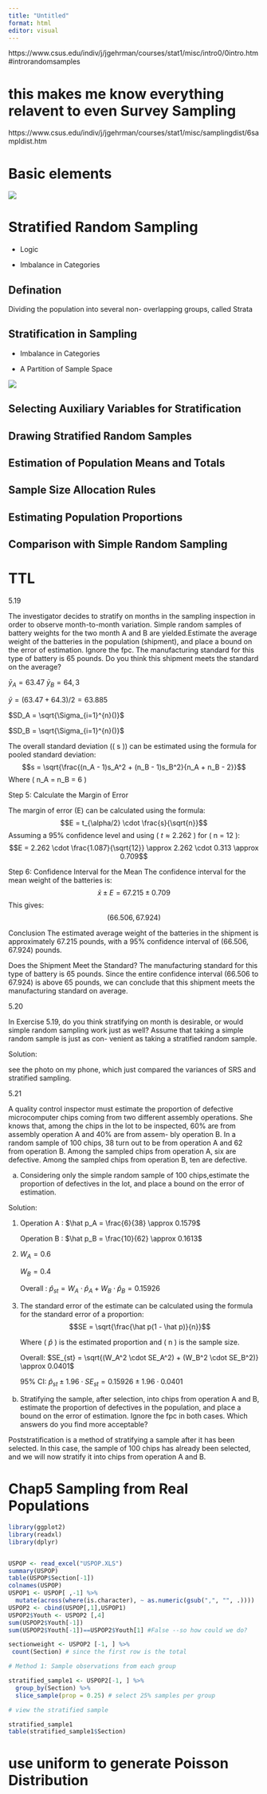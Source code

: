 ```yaml
---
title: "Untitled"
format: html
editor: visual
---
```

 
https://www.csus.edu/indiv/j/jgehrman/courses/stat1/misc/intro0/0intro.htm#introrandomsamples

# this makes me know everything relavent to even Survey Sampling


https://www.csus.edu/indiv/j/jgehrman/courses/stat1/misc/samplingdist/6sampldist.htm

# Basic elements

![](images/clipboard-3151764009.png)

# Stratified Random Sampling

-   Logic

  -   Imbalance in Categories

## Defination

Dividing the population into several non- overlapping groups, called Strata

## Stratification in Sampling

- Imbalance in Categories

- A Partition of Sample Space




![](images/clipboard-743022837.png)

## Selecting Auxiliary Variables for Stratification

## Drawing Stratified Random Samples

## Estimation of Population Means and Totals

## Sample Size Allocation Rules

## Estimating Population Proportions

## Comparison with Simple Random Sampling



# TTL

5.19

The investigator decides to stratify on months in the sampling inspection in order to observe month-to-month variation. Simple random samples of battery weights for the two month A and B are yielded.Estimate the average weight of the batteries in the population (shipment), and place a bound on the error of estimation. Ignore the fpc. The manufacturing standard for this type of battery is 65 pounds. Do you think this shipment meets the standard on the average? 




$\bar y_A = 63.47$
$\bar y_B = 64,3$

$\bar y = (63.47+64.3)/2 = 63.885$

$SD_A = \sqrt{\Sigma_{i=1}^{n}()}$

$SD_B = \sqrt{\Sigma_{i=1}^{n}()}$



The overall standard deviation (( s )) can be estimated using the formula for pooled standard deviation: $$s = \sqrt{\frac{(n_A - 1)s_A^2 + (n_B - 1)s_B^2}{n_A + n_B - 2}}$$ Where ( n_A = n_B = 6 )

Step 5: Calculate the Margin of Error

The margin of error (E) can be calculated using the formula: $$E = t_{\alpha/2} \cdot \frac{s}{\sqrt{n}}$$ Assuming a 95% confidence level and using ( $t \approx 2.262$ ) for ( n = 12 ): $$E = 2.262 \cdot \frac{1.087}{\sqrt{12}} \approx 2.262 \cdot 0.313 \approx 0.709$$

Step 6: Confidence Interval for the Mean
The confidence interval for the mean weight of the batteries is: $$\bar{x} \pm E = 67.215 \pm 0.709$$ This gives: $$(66.506, 67.924)$$

Conclusion
The estimated average weight of the batteries in the shipment is approximately 67.215 pounds, with a 95% confidence interval of (66.506, 67.924) pounds.

Does the Shipment Meet the Standard?
The manufacturing standard for this type of battery is 65 pounds. Since the entire confidence interval (66.506 to 67.924) is above 65 pounds, we can conclude that this shipment meets the manufacturing standard on average.




5.20

In Exercise 5.19, do you think stratifying on month is desirable, or would simple random sampling work just as well? Assume that taking a simple random sample is just as con- venient as taking a stratified random sample.


Solution:

see the photo on my phone, which just compared the variances of SRS and stratified sampling.


5.21


A quality control inspector must estimate the proportion of defective microcomputer chips coming from two different assembly operations. She knows that, among the chips in the lot to be inspected, 60% are from assembly operation A and 40% are from assem- bly operation B. In a random sample of 100 chips, 38 turn out to be from operation A and 62 from operation B. Among the sampled chips from operation A, six are defective. Among the sampled chips from operation B, ten are defective.


a. Considering only the simple random sample of 100 chips,estimate the proportion of defectives in the lot, and place a bound on the error of estimation.

Solution:


1. Operation A : $\hat p_A = \frac{6}{38} \approx 0.1579$

   Operation B : $\hat p_B = \frac{10}{62} \approx 0.1613$

2. $W_A=0.6$

   $W_B=0.4$
   
   Overall : $\hat p_{st} = W_A \cdot \hat p_A + W_B \cdot \hat p_B = 0.15926$
   
3. The standard error of the estimate can be calculated using the formula for the standard error of a proportion: $$SE = \sqrt{\frac{\hat p(1 - \hat p)}{n}}$$

   Where ( $\hat p$ ) is the estimated proportion and ( n ) is the sample size.
   
   Overall: $SE_{st} = \sqrt{(W_A^2 \cdot SE_A^2) + (W_B^2 \cdot SE_B^2)} \approx 0.0401$
   
   95% CI: $\hat p_{st} \pm 1.96 \cdot SE_{st} = 0.15926 \pm 1.96 \cdot 0.0401$
   







b. Stratifying the sample, after selection, into chips from operation A and B, estimate the proportion of defectives in the population, and place a bound on the error of estimation. Ignore the fpc in both cases. Which answers do you find more acceptable?



Poststratification is a method of stratifying a sample after it has been selected. In this case, the sample of 100 chips has already been selected, and we will now stratify it into chips from operation A and B.



# Chap5 Sampling from Real Populations


```r

library(ggplot2)
library(readxl)
library(dplyr)


USPOP <- read_excel("USPOP.XLS")
summary(USPOP)
table(USPOP$Section[-1])
colnames(USPOP)
USPOP1 <- USPOP[ ,-1] %>%
  mutate(across(where(is.character), ~ as.numeric(gsub(",", "", .))))
USPOP2 <- cbind(USPOP[,1],USPOP1)
USPOP2$Youth <- USPOP2 [,4]
sum(USPOP2$Youth[-1])
sum(USPOP2$Youth[-1])==USPOP2$Youth[1] #False --so how could we do?

sectionweight <- USPOP2 [-1, ] %>%
 count(Section) # since the first row is the total

# Method 1: Sample observations from each group

stratified_sample1 <- USPOP2[-1, ] %>%
  group_by(Section) %>%
  slice_sample(prop = 0.25) # select 25% samples per group

# view the stratified sample

stratified_sample1
table(stratified_sample1$Section)


```



# use uniform to generate Poisson Distribution





